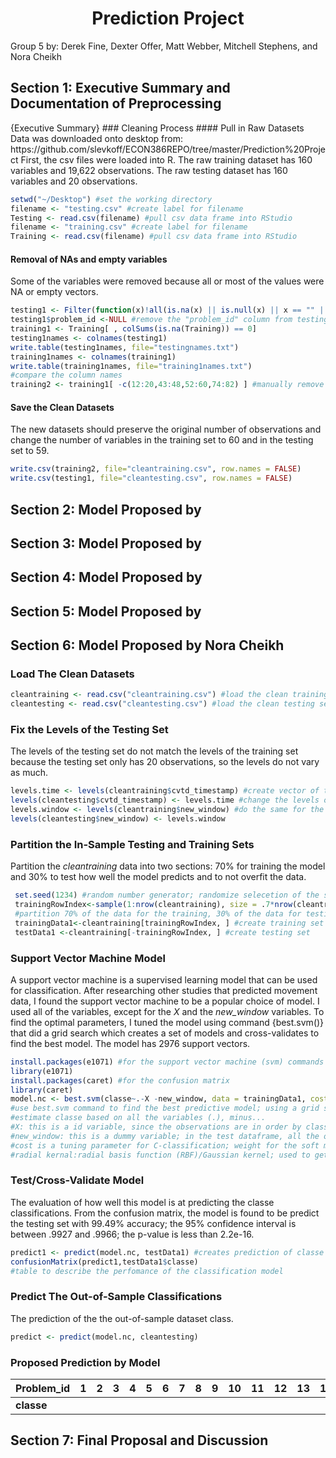 <center> <h1>Prediction Project</h1> </center>
Group 5
by: Derek Fine, Dexter Offer, Matt Webber, Mitchell Stephens, and Nora Cheikh

## Section 1: Executive Summary and Documentation of Preprocessing

{Executive Summary}
### Cleaning Process
#### Pull in Raw Datasets
Data was downloaded onto desktop from: https://github.com/slevkoff/ECON386REPO/tree/master/Prediction%20Project
First, the csv files were loaded into R.
The raw training dataset has 160 variables and 19,622 observations.
The raw testing dataset has 160 variables and 20 observations.
```r
setwd("~/Desktop") #set the working directory
filename <- "testing.csv" #create label for filename
Testing <- read.csv(filename) #pull csv data frame into RStudio
filename <- "training.csv" #create label for filename
Training <- read.csv(filename) #pull csv data frame into RStudio
```
#### Removal of NAs and empty variables
Some of the variables were removed because all or most of the values were NA or empty vectors. 
```r
testing1 <- Filter(function(x)!all(is.na(x) || is.null(x) || x == "" || x == 0), Testing) #remove columns that are empty or have NAs
testing1$problem_id <-NULL #remove the "problem_id" column from testing data
training1 <- Training[ , colSums(is.na(Training)) == 0]
testing1names <- colnames(testing1)
write.table(testing1names, file="testingnames.txt")
training1names <- colnames(training1)
write.table(training1names, file="training1names.txt")
#compare the column names
training2 <- training1[ -c(12:20,43:48,52:60,74:82) ] #manually remove the columns that are in training1 but not in testing1 and label new data frame training2
```
#### Save the Clean Datasets
The new datasets should preserve the original number of observations and change the number of variables in the training set to 60 and in the testing set to 59.
```r
write.csv(training2, file="cleantraining.csv", row.names = FALSE)
write.csv(testing1, file="cleantesting.csv", row.names = FALSE)
```

## Section 2: Model Proposed by

## Section 3: Model Proposed by

## Section 4: Model Proposed by

## Section 5: Model Proposed by 

## Section 6: Model Proposed by Nora Cheikh
### Load The Clean Datasets
```r
cleantraining <- read.csv("cleantraining.csv") #load the clean training set
cleantesting <- read.csv("cleantesting.csv") #load the clean testing set
```
### Fix the Levels of the Testing Set
The levels of the testing set do not match the levels of the training set because the testing set only has 20 observations, so the levels do not vary as much.
```r
levels.time <- levels(cleantraining$cvtd_timestamp) #create vector of the levels of the cvtd_timestamp
levels(cleantesting$cvtd_timestamp) <- levels.time #change the levels of cvtd_timestamp in the testing set to match the training set
levels.window <- levels(cleantraining$new_window) #do the same for the new_window variable
levels(cleantesting$new_window) <- levels.window
```
### Partition the In-Sample Testing and Training Sets
Partition the *cleantraining* data into two sections: 70% for training the model and 30% to test how well the model predicts and to not overfit the data.
```r
 set.seed(1234) #random number generator; randomize selecetion of the sample subsets
 trainingRowIndex<-sample(1:nrow(cleantraining), size = .7*nrow(cleantraining)) 
 #partition 70% of the data for the training, 30% of the data for testing
 trainingData1<-cleantraining[trainingRowIndex, ] #create training set
 testData1 <-cleantraining[-trainingRowIndex, ] #create testing set
```
### Support Vector Machine Model
A support vector machine is a supervised learning model that can be used for classification. After researching other studies that predicted movement data, I found the support vector machine to be a popular choice of model. I used all of the variables, except for the *X* and the *new_window* variables. To find the optimal parameters, I tuned the model using command {best.svm()} that did a grid search which creates a set of models and cross-validates to find the best model. The model has 2976 support vectors.
```r
install.packages(e1071) #for the support vector machine (svm) commands 
library(e1071)
install.packages(caret) #for the confusion matrix
library(caret)
model.nc <- best.svm(classe~.-X -new_window, data = trainingData1, cost = 2^(2:8),  kernel = "radial")
#use best.svm command to find the best predictive model; using a grid search over the parameter ranges
#estimate classe based on all the variables (.), minus...
#X: this is a id variable, since the observations are in order by class, it would memorize with this variable
#new_window: this is a dummy variable; in the test dataframe, all the observations are "no", so it is not informative
#cost is a tuning parameter for C-classification; weight for the soft margin
#radial kernal:radial basis function (RBF)/Gaussian kernel; used to get the best predictive performance
```

### Test/Cross-Validate Model
The evaluation of how well this model is at predicting the classe classifications. From the confusion matrix, the model is found to be predict the testing set with 99.49% accuracy; the 95% confidence interval is between .9927 and .9966; the p-value is less than 2.2e-16.
```r
predict1 <- predict(model.nc, testData1) #creates prediction of classe with the in-sample testing data
confusionMatrix(predict1,testData1$classe)
#table to describe the perfomance of the classification model
```
### Predict The Out-of-Sample Classifications
The prediction of the the out-of-sample dataset class.
```r
predict <- predict(model.nc, cleantesting)
```
### Proposed Prediction by Model
Problem_id | 1|2|3|4|5|6|7|8|9|10|11|12|13|14|15|16|17|18|19|20
------- | -|-|-|-|-|-|-|-|-|--|--|--|--|--|--|--|--|--|--|--
__classe__|


## Section 7: Final Proposal and Discussion 
